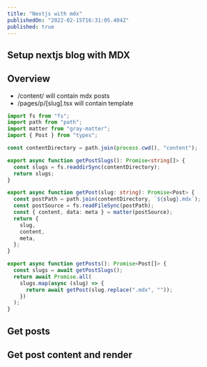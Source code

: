 ```yaml
---
title: "Nextjs with mdx"
publishedOn: "2022-02-15T16:31:05.404Z"
published: true
---
```


## Setup nextjs blog with MDX

## Overview

- /content/ will contain mdx posts
- /pages/p/[slug].tsx will contain template

```ts
import fs from "fs";
import path from "path";
import matter from "gray-matter";
import { Post } from "types";

const contentDirectory = path.join(process.cwd(), "content");

export async function getPostSlugs(): Promise<string[]> {
  const slugs = fs.readdirSync(contentDirectory);
  return slugs;
}

export async function getPost(slug: string): Promise<Post> {
  const postPath = path.join(contentDirectory, `${slug}.mdx`);
  const postSource = fs.readFileSync(postPath);
  const { content, data: meta } = matter(postSource);
  return {
    slug,
    content,
    meta,
  };
}

export async function getPosts(): Promise<Post[]> {
  const slugs = await getPostSlugs();
  return await Promise.all(
    slugs.map(async (slug) => {
      return await getPost(slug.replace(".mdx", ""));
    })
  );
}
```

## Get posts

## Get post content and render
